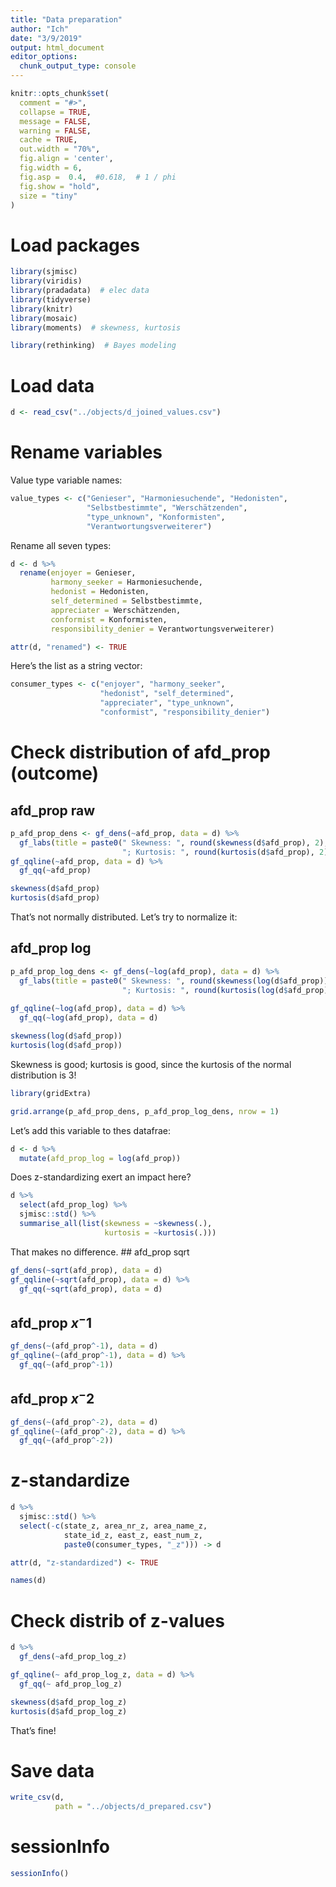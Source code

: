 ```yaml
---
title: "Data preparation"
author: "Ich"
date: "3/9/2019"
output: html_document
editor_options: 
  chunk_output_type: console
---
```




```r
knitr::opts_chunk$set(
  comment = "#>",
  collapse = TRUE,
  message = FALSE,
  warning = FALSE,
  cache = TRUE,
  out.width = "70%",
  fig.align = 'center',
  fig.width = 6,
  fig.asp =  0.4,  #0.618,  # 1 / phi
  fig.show = "hold",
  size = "tiny"
)

```



# Load packages


```r
library(sjmisc)
library(viridis)
library(pradadata)  # elec data
library(tidyverse)
library(knitr)
library(mosaic)
library(moments)  # skewness, kurtosis

library(rethinking)  # Bayes modeling

```


# Load data


```r
d <- read_csv("../objects/d_joined_values.csv")
```


# Rename variables

Value type variable names:

```r
value_types <- c("Genieser", "Harmoniesuchende", "Hedonisten", 
                 "Selbstbestimmte", "Werschätzenden", 
                 "type_unknown", "Konformisten",
                 "Verantwortungsverweiterer")
```

Rename all seven types:

```r
d <- d %>% 
  rename(enjoyer = Genieser,
         harmony_seeker = Harmoniesuchende,
         hedonist = Hedonisten,
         self_determined = Selbstbestimmte,
         appreciater = Werschätzenden,
         conformist = Konformisten,
         responsibility_denier = Verantwortungsverweiterer)

attr(d, "renamed") <- TRUE

```


Here's the list as a string vector:

```r
consumer_types <- c("enjoyer", "harmony_seeker",
                    "hedonist", "self_determined",
                    "appreciater", "type_unknown",
                    "conformist", "responsibility_denier")
```






# Check distribution of afd_prop (outcome)

## afd_prop raw

```r
p_afd_prop_dens <- gf_dens(~afd_prop, data = d) %>% 
  gf_labs(title = paste0(" Skewness: ", round(skewness(d$afd_prop), 2),
                         "; Kurtosis: ", round(kurtosis(d$afd_prop), 2)))
gf_qqline(~afd_prop, data = d) %>% 
  gf_qq(~afd_prop)
```

```r
skewness(d$afd_prop)
kurtosis(d$afd_prop)
```


That's not normally distributed. Let's try to normalize it:


## afd_prop log

```r
p_afd_prop_log_dens <- gf_dens(~log(afd_prop), data = d) %>% 
  gf_labs(title = paste0(" Skewness: ", round(skewness(log(d$afd_prop)), 2),
                         "; Kurtosis: ", round(kurtosis(log(d$afd_prop)), 2)))
                         
gf_qqline(~log(afd_prop), data = d) %>% 
  gf_qq(~log(afd_prop), data = d)
```

```r
skewness(log(d$afd_prop))
kurtosis(log(d$afd_prop))
```

Skewness is good; kurtosis is good, since the kurtosis of the normal distribution is 3!


```r
library(gridExtra)

grid.arrange(p_afd_prop_dens, p_afd_prop_log_dens, nrow = 1)


```


Let's add this variable to thes datafrae:

```r
d <- d %>% 
  mutate(afd_prop_log = log(afd_prop))
```


Does z-standardizing exert an impact here?


```r
d %>% 
  select(afd_prop_log) %>% 
  sjmisc::std() %>% 
  summarise_all(list(skewness = ~skewness(.),
                     kurtosis = ~kurtosis(.)))
```


That makes no difference.
## afd_prop sqrt

```r
gf_dens(~sqrt(afd_prop), data = d)
gf_qqline(~sqrt(afd_prop), data = d) %>% 
  gf_qq(~sqrt(afd_prop), data = d)
```


## afd_prop $x^-1$

```r
gf_dens(~(afd_prop^-1), data = d)
gf_qqline(~(afd_prop^-1), data = d) %>% 
  gf_qq(~(afd_prop^-1))

```


## afd_prop $x^-2$

```r
gf_dens(~(afd_prop^-2), data = d)
gf_qqline(~(afd_prop^-2), data = d) %>% 
  gf_qq(~(afd_prop^-2))

```




# z-standardize


```r
d %>% 
  sjmisc::std() %>%  
  select(-c(state_z, area_nr_z, area_name_z, 
            state_id_z, east_z, east_num_z, 
            paste0(consumer_types, "_z"))) -> d

attr(d, "z-standardized") <- TRUE

names(d)
```


# Check distrib of z-values


```r
d %>% 
  gf_dens(~afd_prop_log_z)

gf_qqline(~ afd_prop_log_z, data = d) %>% 
  gf_qq(~ afd_prop_log_z)
```




```r
skewness(d$afd_prop_log_z)
kurtosis(d$afd_prop_log_z)
```

That's fine!


# Save data


```r
write_csv(d,
          path = "../objects/d_prepared.csv")
```


# sessionInfo

```r
sessionInfo()
```

